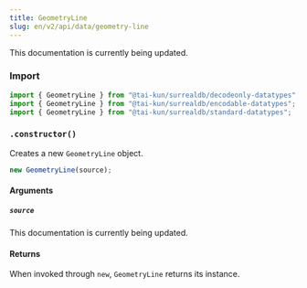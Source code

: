 ```yaml
---
title: GeometryLine
slug: en/v2/api/data/geometry-line
---
```



This documentation is currently being updated. 

### Import

```ts
import { GeometryLine } from "@tai-kun/surrealdb/decodeonly-datatypes";
import { GeometryLine } from "@tai-kun/surrealdb/encodable-datatypes";
import { GeometryLine } from "@tai-kun/surrealdb/standard-datatypes";
```

### `.constructor()`

Creates a new `GeometryLine` object.

```ts
new GeometryLine(source);
```

#### Arguments

##### `source`

This documentation is currently being updated.

#### Returns

When invoked through `new`, `GeometryLine` returns its instance.

